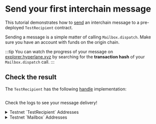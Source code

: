 

# Send your first interchain message

This tutorial demonstrates how to [send](./reference/messaging/send.mdx) an interchain message to a pre-deployed `TestRecipient` contract.

<SimpleMessagingDiagram />

Sending a message is a simple matter of calling `Mailbox.dispatch`. Make sure you have an account with funds on the origin chain.

<MessageQuickstart />

:::tip
You can watch the progress of your message on [explorer.hyperlane.xyz](https://explorer.hyperlane.xyz/) by searching for the **transaction hash** of your `Mailbox.dispatch` call.
:::

## Check the result

The `TestRecipient` has the following [handle](./reference/messaging/receive.mdx) implementation:

<Tabs groupId="lang">
<TabItem value="sol" label="Solidity">

```solidity file=<rootDir>/node_modules/@hyperlane-xyz/core/contracts/test/TestRecipient.sol#L30-L38

```

</TabItem>

</Tabs>

Check the logs to see your message delivery!

<details>
  <summary>Testnet `TestRecipient` Addresses</summary>
  <AddressTable environment="testnet" contract="testRecipient" />
</details>

<details>
  <summary>Testnet `Mailbox` Addresses</summary>
  <AddressTable environment="testnet" contract="mailbox" />
</details>
